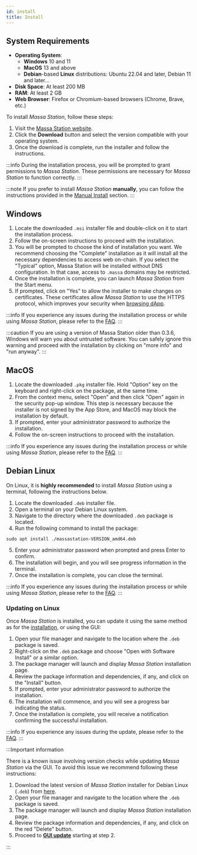 ```yaml
---
id: install
title: Install
---
```


## System Requirements

- **Operating System**:
  - **Windows** 10 and 11
  - **MacOS** 13 and above
  - **Debian**-based **Linux** distributions: Ubuntu 22.04 and later, Debian 11 and later...
- **Disk Space**: At least 200 MB
- **RAM**: At least 2 GB
- **Web Browser**: Firefox or Chromium-based browsers (Chrome, Brave, etc.)

To install _Massa Station_, follow these steps:

1. Visit the [Massa Station website](https://station.massa.net/).
2. Click the **Download** button and select the version compatible with your operating system.
3. Once the download is complete, run the installer and follow the instructions.

:::info
During the installation process, you will be prompted to grant permissions to _Massa Station_.
These permissions are necessary for _Massa Station_ to function correctly.
:::

:::note
If you prefer to install _Massa Station_ **manually**, you can follow the instructions provided in the [Manual Install](/docs/massaStation/manual-install) section.
:::

## Windows

1. Locate the downloaded `.msi` installer file and double-click on it to start the installation process.
2. Follow the on-screen instructions to proceed with the installation.
3. You will be prompted to choose the kind of installation you want. We recommend choosing the "Complete" installation as it will install all the necessary dependencies to access web on-chain. If you select the "Typical" option, Massa Station will be installed without DNS configuration. In that case, access to `.massa` domains may be restricted.
4. Once the installation is complete, you can launch _Massa Station_ from the Start menu.
5. If prompted, click on "Yes" to allow the installer to make changes on certificates. These certificates allow _Massa Station_ to use the HTTPS protocol, which improves your security when [browsing dApp](browse-decentralized-application).

:::info
If you experience any issues during the installation process or while using _Massa Station_, please refer to the [FAQ](/docs/massaStation/faq).
:::

:::caution
If you are using a version of Massa Station older than 0.3.6, Windows will warn you about untrusted software.
You can safely ignore this warning and proceed with the installation by clicking on "more info" and "run anyway".
:::

## MacOS

1. Locate the downloaded `.pkg` installer file. Hold "Option" key on the keyboard and right-click on the package, at the same time.
2. From the context menu, select "Open" and then click "Open" again in the security pop-up window. This step is necessary because the installer is not signed by the App Store, and MacOS may block the installation by default.
3. If prompted, enter your administrator password to authorize the installation.
4. Follow the on-screen instructions to proceed with the installation.

:::info
If you experience any issues during the installation process or while using _Massa Station_, please refer to the [FAQ](/docs/massaStation/faq).
:::

## Debian Linux

On Linux, it is **highly recommended** to install _Massa Station_ using a terminal, following the instructions below.

1. Locate the downloaded `.deb` installer file.
2. Open a terminal on your Debian Linux system.
3. Navigate to the directory where the downloaded `.deb` package is located.
4. Run the following command to install the package:<br/>

```
sudo apt install ./massastation-VERSION_amd64.deb
```

5. Enter your administrator password when prompted and press Enter to confirm.
6. The installation will begin, and you will see progress information in the terminal.
7. Once the installation is complete, you can close the terminal.

:::info
If you experience any issues during the installation process or while using _Massa Station_, please refer to the [FAQ](/docs/massaStation/faq).
:::

### Updating on Linux

Once _Massa Station_ is installed, you can update it using the same method as for the [installation](#debian-linux), or using the GUI:

1. Open your file manager and navigate to the location where the `.deb` package is saved.
2. Right-click on the `.deb` package and choose "Open with Software Install" or a similar option.
3. The package manager will launch and display _Massa Station_ installation page.
4. Review the package information and dependencies, if any, and click on the "Install" button.
5. If prompted, enter your administrator password to authorize the installation.
6. The installation will commence, and you will see a progress bar indicating the status.
7. Once the installation is complete, you will receive a notification confirming the successful installation.

:::info
If you experience any issues during the update, please refer to the [FAQ](/docs/massaStation/faq).
:::

:::Important information

There is a known issue involving version checks while updating _Massa Station_ via the GUI. To avoid this issue we recommend following these instructions:

1. Download the latest version of _Massa Station_ installer for Debian Linux (`.deb`) from [here](https://station.massa.net/).
2. Open your file manager and navigate to the location where the `.deb` package is saved.
3. The package manager will launch and display _Massa Station_ installation page.
4. Review the package information and dependencies, if any, and click on the red "Delete" button.
5. Proceed to [**GUI update**](/docs/massaStation/install#updating-on-linux) starting at step 2.

:::
